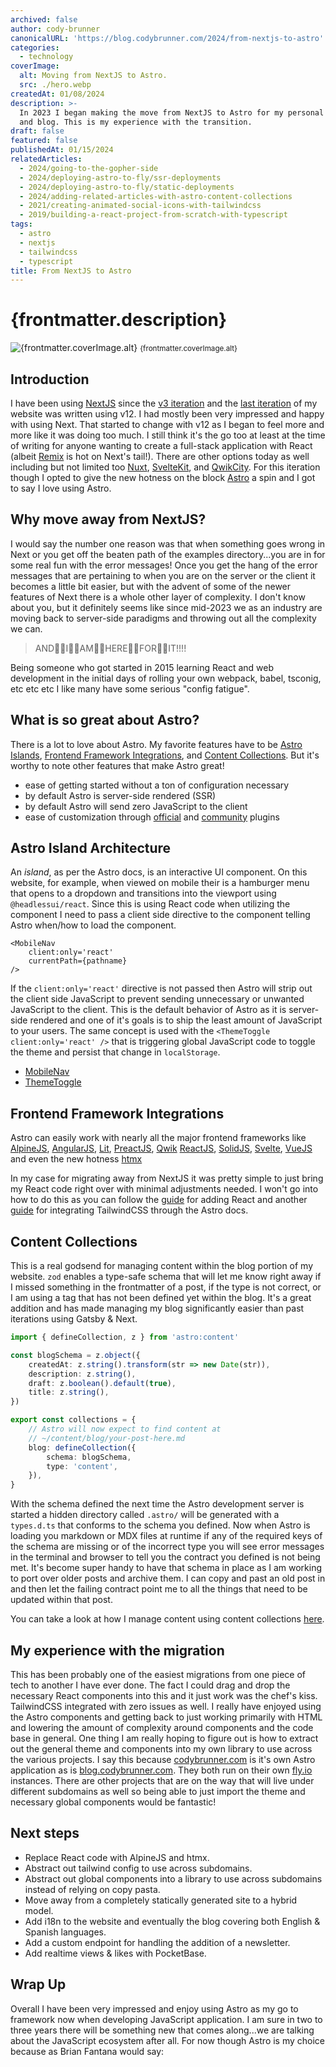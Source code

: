 ```yaml
---
archived: false
author: cody-brunner
canonicalURL: 'https://blog.codybrunner.com/2024/from-nextjs-to-astro'
categories:
  - technology
coverImage:
  alt: Moving from NextJS to Astro.
  src: ./hero.webp
createdAt: 01/08/2024
description: >-
  In 2023 I began making the move from NextJS to Astro for my personal website
  and blog. This is my experience with the transition.
draft: false
featured: false
publishedAt: 01/15/2024
relatedArticles:
  - 2024/going-to-the-gopher-side
  - 2024/deploying-astro-to-fly/ssr-deployments
  - 2024/deploying-astro-to-fly/static-deployments
  - 2024/adding-related-articles-with-astro-content-collections
  - 2021/creating-animated-social-icons-with-tailwindcss
  - 2019/building-a-react-project-from-scratch-with-typescript
tags:
  - astro
  - nextjs
  - tailwindcss
  - typescript
title: From NextJS to Astro
---
```



# {frontmatter.description}

<div class='flex flex-col items-center gap-2'>
	<Image
		alt={frontmatter.coverImage.alt}
		class='object-cover'
		fetchpriority='high'
		height={400}
		quality={100}
		src={heroImage}
		width={800}
	/>
	<small>{frontmatter.coverImage.alt}</small>
</div>

## Introduction

I have been using [NextJS](https://nextjs.org) since the [v3 iteration](https://github.com/rockchalkwushock/my-blog) and the [last iteration](https://github.com/rockchalkwushock/codybrunner.com/tree/7acba36273a8588f6b2e703b3f34e43bd2f91b10) of my website was written using v12. I had mostly been very impressed and happy with using Next. That started to change with v12 as I began to feel more and more like it was doing too much. I still think it's the go too at least at the time of writing for anyone wanting to create a full-stack application with React (albeit [Remix](https://remix.run) is hot on Next's tail!). There are other options today as well including but not limited too [Nuxt](https://nuxt.com), [SvelteKit](https://kit.svelte.dev), and [QwikCity](https://qwik.builder.io/docs/). For this iteration though I opted to give the new hotness on the block [Astro](https://astro.build) a spin and I got to say I love using Astro.

## Why move away from NextJS?

I would say the number one reason was that when something goes wrong in Next or you get off the beaten path of the examples directory...you are in for some real fun with the error messages! Once you get the hang of the error messages that are pertaining to when you are on the server or the client it becomes a little bit easier, but with the advent of some of the newer features of Next there is a whole other layer of complexity. I don't know about you, but it definitely seems like since mid-2023 we as an industry are moving back to server-side paradigms and throwing out all the complexity we can.

> AND👏🏻I👏🏻AM👏🏻HERE👏🏻FOR👏🏻IT!!!!

Being someone who got started in 2015 learning React and web development in the initial days of rolling your own webpack, babel, tsconig, etc etc etc I like many have some serious "config fatigue".

## What is so great about Astro?

There is a lot to love about Astro. My favorite features have to be [Astro Islands](#astro-island-architecture), [Frontend Framework Integrations](#frontend-framework-integrations), and [Content Collections](#content-collections). But it's worthy to note other features that make Astro great!

- ease of getting started without a ton of configuration necessary
- by default Astro is server-side rendered (SSR)
- by default Astro will send zero JavaScript to the client
- ease of customization through [official](https://astro.build/integrations/?search=&categories%5B%5D=official) and [community](https://astro.build/integrations/) plugins

## Astro Island Architecture

An _island_, as per the Astro docs, is an interactive UI component. On this website, for example, when viewed on mobile their is a hamburger menu that opens to a dropdown and transitions into the viewport using `@headlessui/react`. Since this is using React code when utilizing the component I need to pass a client side directive to the component telling Astro when/how to load the component.

```tsx
<MobileNav
	client:only='react'
	currentPath={pathname}
/>
```

If the `client:only='react'` directive is not passed then Astro will strip out the client side JavaScript to prevent sending unnecessary or unwanted JavaScript to the client. This is the default behavior of Astro as it is server-side rendered and one of it's goals is to ship the least amount of JavaScript to your users. The same concept is used with the `<ThemeToggle client:only='react' />` that is triggering global JavaScript code to toggle the theme and persist that change in `localStorage`.

- [MobileNav](https://github.com/rockchalkwushock/codybrunner.com/blob/production/src/layouts/base-layout.astro#L130)
- [ThemeToggle](https://github.com/rockchalkwushock/codybrunner.com/blob/production/src/layouts/base-layout.astro#L379)

## Frontend Framework Integrations

Astro can easily work with nearly all the major frontend frameworks like [AlpineJS](https://alpinejs.dev/), [AngularJS](https://angularjs.org/), [Lit](https://lit.dev/), [PreactJS](https://preactjs.com/), [Qwik](https://qwik.builder.io/) [ReactJS](https://react.dev/), [SolidJS](https://www.solidjs.com/), [Svelte](https://svelte.dev/), [VueJS](https://vuejs.org/) and even the new hotness [htmx](https://htmx.org/)

In my case for migrating away from NextJS it was pretty simple to just bring my React code right over with minimal adjustments needed. I won't go into how to do this as you can follow the [guide](https://docs.astro.build/en/guides/integrations-guide/react/) for adding React and another [guide](https://docs.astro.build/en/guides/integrations-guide/tailwind/) for integrating TailwindCSS through the Astro docs.

## Content Collections

This is a real godsend for managing content within the blog portion of my website. `zod` enables a type-safe schema that will let me know right away if I missed something in the frontmatter of a post, if the type is not correct, or I am using a tag that has not been defined yet within the blog. It's a great addition and has made managing my blog significantly easier than past iterations using Gatsby & Next.

```ts caption="Defining the schema for a blog post with Zod." title="~/content/config"
import { defineCollection, z } from 'astro:content'

const blogSchema = z.object({
	createdAt: z.string().transform(str => new Date(str)),
	description: z.string(),
	draft: z.boolean().default(true),
	title: z.string(),
})

export const collections = {
	// Astro will now expect to find content at
	// ~/content/blog/your-post-here.md
	blog: defineCollection({
		schema: blogSchema,
		type: 'content',
	}),
}
```

With the schema defined the next time the Astro development server is started a hidden directory called `.astro/` will be generated with a `types.d.ts` that conforms to the schema you defined. Now when Astro is loading you markdown or MDX files at runtime if any of the required keys of the schema are missing or of the incorrect type you will see error messages in the terminal and browser to tell you the contract you defined is not being met. It's become super handy to have that schema in place as I am working to port over older posts and archive them. I can copy and past an old post in and then let the failing contract point me to all the things that need to be updated within that post.

You can take a look at how I manage content using content collections [here](https://github.com/rockchalkwushock/blog.codybrunner.com/blob/production/src/content/config.ts).


## My experience with the migration

This has been probably one of the easiest migrations from one piece of tech to another I have ever done. The fact I could drag and drop the necessary React components into this and it just work was the chef's kiss. TailwindCSS integrated with zero issues as well. I really have enjoyed using the Astro components and getting back to just working primarily with HTML and lowering the amount of complexity around components and the code base in general. One thing I am really hoping to figure out is how to extract out the general theme and components into my own library to use across the various projects. I say this because [codybrunner.com](https://codybrunner.com) is it's own Astro application as is [blog.codybrunner.com](https://blog.codybrunner.com). They both run on their own [fly.io](https://fly.io) instances. There are other projects that are on the way that will live under different subdomains as well so being able to just import the theme and necessary global components would be fantastic!

## Next steps

- Replace React code with AlpineJS and htmx.
- Abstract out tailwind config to use across subdomains.
- Abstract out global components into a library to use across subdomains instead of relying on copy pasta.
- Move away from a completely statically generated site to a hybrid model.
- Add i18n to the website and eventually the blog covering both English & Spanish languages.
- Add a custom endpoint for handling the addition of a newsletter.
- Add realtime views & likes with PocketBase.

## Wrap Up

Overall I have been very impressed and enjoy using Astro as my go to framework now when developing JavaScript application. I am sure in two to three years there will be something new that comes along...we are talking about the JavaScript ecosystem after all. For now though Astro is my choice because as Brian Fantana would say:

<Giphy giphyId="lKXd9sYM5dI9W" />

<Signature />
